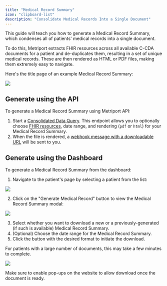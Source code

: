 ```yaml
---
title: "Medical Record Summary"
icon: "clipboard-list"
description: "Consolidate Medical Records Into a Single Document"
---
```


This guide will teach you how to generate a Medical Record Summary, which condenses all of
patients' medical records into a single document.

To do this, Metriport extracts FHIR resources across all available C-CDA documents for a patient
and de-duplicates them, resulting in a set of unique medical records. These are then rendered as
HTML or PDF files, making them extremely easy to navigate.

Here's the title page of an example Medical Record Summary:

<img
  className="h-100"
  src="/images/example-medical-record.png"
/>

## Generate using the API

To generate a Medical Record Summary using Metriport API:

1. Start a [Consolidated Data Query](/medical-api/api-reference/fhir/consolidated-data-query-post).
   This endpoint allows you to optionally choose [FHIR resources](/medical-api/fhir/overview), date
   range, and rendering (`pdf` or `html`) for your Medical Record Summary.
1. When the file is rendered, a
   [webhook message with a downloadable URL](/medical-api/handling-data/webhooks#patient-consolidated-data)
   will be sent to you.

## Generate using the Dashboard

To generate a Medical Record Summary from the dashboard:

1. Navigate to the patient's page by selecting a patient from the list:

<img
  className="h-100"
  src="/images/dashboard-patients.png"
/>

2. Click on the "Generate Medical Record" button to view the Medical Record Summary modal:

<img
  className="h-100"
  src="/images/dashboard-patient.png"
/>

3. Select whether you want to download a new or a previously-generated (if such is available) Medical Record Summary.
4. (Optional) Choose the date range for the Medical Record Summary.
5. Click the button with the desired format to initiate the download.

<Warning>
  For patients with a large number of documents, this may
  take a few minutes to complete.
</Warning>

<img
  className="h-100"
  src="/images/dashboard-patient-mr.png"
/>

<Warning>
  Make sure to enable pop-ups on the website to allow
  download once the document is ready.
</Warning>
